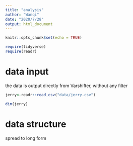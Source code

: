 ```yaml
---
title: "analysis"
author: "Wanqi"
date: "2020/7/28"
output: html_document
---
```


```r
knitr::opts_chunk$set(echo = TRUE)
```

```r
require(tidyverse)
require(readr)
```

# data input

the data is output directly from Varshifter, without any filter

```r
jerry<-readr::read_csv("data/jerry.csv")
```

```r
dim(jerry)
```

# data structure

spread to long form




